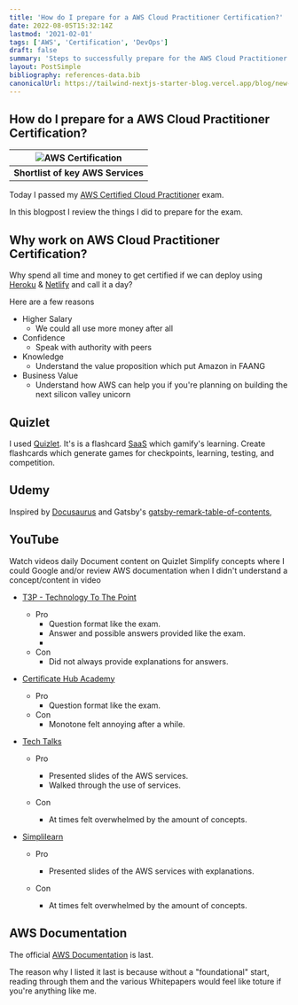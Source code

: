 ```yaml
---
title: 'How do I prepare for a AWS Cloud Practitioner Certification?'
date: 2022-08-05T15:32:14Z
lastmod: '2021-02-01'
tags: ['AWS', 'Certification', 'DevOps']
draft: false
summary: 'Steps to successfully prepare for the AWS Cloud Practitioner Certification'
layout: PostSimple
bibliography: references-data.bib
canonicalUrl: https://tailwind-nextjs-starter-blog.vercel.app/blog/new-features-in-v1/
---
```


## How do I prepare for a AWS Cloud Practitioner Certification?

<TOCInline toc={props.toc} exclude="Overview" toHeading={2} />

| ![AWS Certification](https://images.clickittech.com/2020/wp-content/uploads/2018/01/20201632/aws-services.jpg) |
| :------------------------------------------------------------------------------------------------------------: |
|                                      <b>Shortlist of key AWS Services</b>                                      |

Today I passed my [AWS Certified Cloud Practitioner](https://aws.amazon.com/certification/certified-cloud-practitioner/) exam.

In this blogpost I review the things I did to prepare for the exam.

## Why work on AWS Cloud Practitioner Certification?

Why spend all time and money to get certified if we can deploy using
[Heroku](https://www.heroku.com/) & [Netlify](https://www.netlify.com/) and call it a day?

Here are a few reasons

- Higher Salary
  - We could all use more money after all
- Confidence
  - Speak with authority with peers
- Knowledge
  - Understand the value proposition which put Amazon in FAANG
- Business Value
  - Understand how AWS can help you if you're planning on
    building the next silicon valley unicorn

## Quizlet

I used [Quizlet](https://quizlet.com/). It's is a flashcard [SaaS](<https://azure.microsoft.com/en-us/resources/cloud-computing-dictionary/what-is-saas/#:~:text=Software%20as%20a%20service%20(SaaS)%20allows%20users%20to%20connect%20to,from%20a%20cloud%20service%20provider.>)
which gamify's learning. Create flashcards which generate games for checkpoints, learning, testing, and competition.

## Udemy

Inspired by [Docusaurus](https://docusaurus.io/docs/next/markdown-features/inline-toc) and Gatsby's [gatsby-remark-table-of-contents](https://www.gatsbyjs.com/plugins/gatsby-remark-table-of-contents/),

## YouTube

Watch videos daily
Document content on Quizlet
Simplify concepts where I could
Google and/or review AWS documentation when I didn't understand a concept/content in video

- [T3P - Technology To The Point](https://www.youtube.com/watch?v=l1MpOD92oUg&t=4047s)

  - Pro
    - Question format like the exam.
    - Answer and possible answers provided like the exam.
    -
  - Con
    - Did not always provide explanations for answers.

- [Certificate Hub Academy](https://www.youtube.com/watch?v=RbdC3tuEFcY&list=PLkDAY85mt5IAYrOVDVU5r6ieg7cejwGo0&index=4)

  - Pro
    - Question format like the exam.
  - Con
    - Monotone felt annoying after a while.

- [Tech Talks](https://www.youtube.com/watch?v=-FtcnssIp345zQ&t=7717s)

  - Pro

    - Presented slides of the AWS services.
    - Walked through the use of services.

  - Con
    - At times felt overwhelmed by the amount of concepts.

- [Simplilearn](https://www.youtube.com/watch?v=35JSBXkjuhk&t=5147s)

  - Pro

    - Presented slides of the AWS services with explanations.

  - Con
    - At times felt overwhelmed by the amount of concepts.

## AWS Documentation

The official [AWS Documentation](https://docs.aws.amazon.com/index.html?nc2=h_ql_doc_do_v) is last.

The reason why I listed it last is because without a "foundational" start, reading through them and the various Whitepapers would feel like toture
if you're anything like me.
